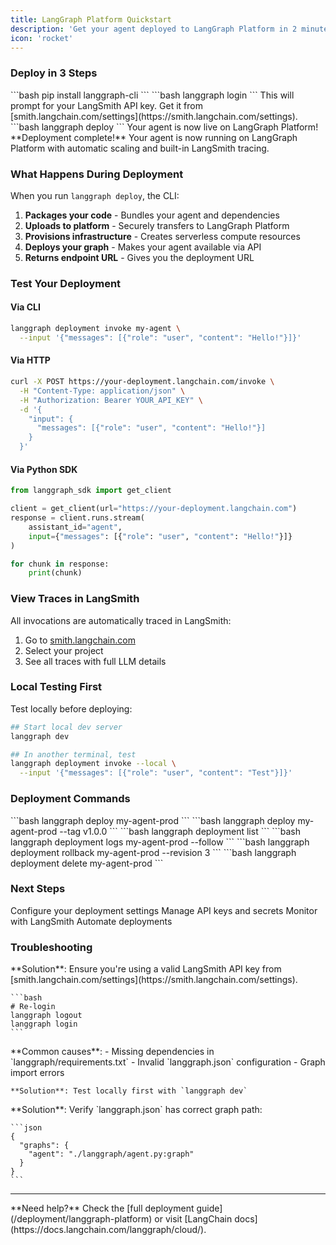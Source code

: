 ```yaml
---
title: LangGraph Platform Quickstart
description: 'Get your agent deployed to LangGraph Platform in 2 minutes'
icon: 'rocket'
---
```


### Deploy in 3 Steps

<Steps>
  <Step title="Install CLI">
    ```bash
    pip install langgraph-cli
    ```
  </Step>

  <Step title="Login to LangChain">
    ```bash
    langgraph login
```
    This will prompt for your LangSmith API key. Get it from [smith.langchain.com/settings](https://smith.langchain.com/settings).
  </Step>

  <Step title="Deploy">
    ```bash
    langgraph deploy
```
    Your agent is now live on LangGraph Platform!
  </Step>
</Steps>

<Check>
  **Deployment complete!** Your agent is now running on LangGraph Platform with automatic scaling and built-in LangSmith tracing.
</Check>

### What Happens During Deployment

When you run `langgraph deploy`, the CLI:

1. **Packages your code** - Bundles your agent and dependencies
2. **Uploads to platform** - Securely transfers to LangGraph Platform
3. **Provisions infrastructure** - Creates serverless compute resources
4. **Deploys your graph** - Makes your agent available via API
5. **Returns endpoint URL** - Gives you the deployment URL

### Test Your Deployment

#### Via CLI

```bash
langgraph deployment invoke my-agent \
  --input '{"messages": [{"role": "user", "content": "Hello!"}]}'
```
#### Via HTTP

```bash
curl -X POST https://your-deployment.langchain.com/invoke \
  -H "Content-Type: application/json" \
  -H "Authorization: Bearer YOUR_API_KEY" \
  -d '{
    "input": {
      "messages": [{"role": "user", "content": "Hello!"}]
    }
  }'
```
#### Via Python SDK

```python
from langgraph_sdk import get_client

client = get_client(url="https://your-deployment.langchain.com")
response = client.runs.stream(
    assistant_id="agent",
    input={"messages": [{"role": "user", "content": "Hello!"}]}
)

for chunk in response:
    print(chunk)
```

### View Traces in LangSmith

All invocations are automatically traced in LangSmith:

1. Go to [smith.langchain.com](https://smith.langchain.com/)
2. Select your project
3. See all traces with full LLM details

### Local Testing First

Test locally before deploying:

```bash
## Start local dev server
langgraph dev

## In another terminal, test
langgraph deployment invoke --local \
  --input '{"messages": [{"role": "user", "content": "Test"}]}'
```
### Deployment Commands

<AccordionGroup>
  <Accordion title="Deploy with custom name">
    ```bash
    langgraph deploy my-agent-prod
    ```
  </Accordion>

  <Accordion title="Deploy with tag">
    ```bash
    langgraph deploy my-agent-prod --tag v1.0.0
    ```
  </Accordion>

  <Accordion title="List deployments">
    ```bash
    langgraph deployment list
    ```
  </Accordion>

  <Accordion title="View logs">
    ```bash
    langgraph deployment logs my-agent-prod --follow
    ```
  </Accordion>

  <Accordion title="Rollback">
    ```bash
    langgraph deployment rollback my-agent-prod --revision 3
    ```

  </Accordion>

  <Accordion title="Delete deployment">
    ```bash
    langgraph deployment delete my-agent-prod
    ```
  </Accordion>
</AccordionGroup>

### Next Steps

<CardGroup cols={2}>
  <Card title="Configuration" icon="gear" href="/deployment/platform/configuration">
    Configure your deployment settings
  </Card>
  <Card title="Secrets Management" icon="key" href="/deployment/platform/secrets">
    Manage API keys and secrets
  </Card>
  <Card title="Monitoring" icon="chart-line" href="/deployment/platform/monitoring">
    Monitor with LangSmith
  </Card>
  <Card title="CI/CD" icon="infinity" href="/deployment/platform/ci-cd">
    Automate deployments
  </Card>
</CardGroup>

### Troubleshooting

<AccordionGroup>
  <Accordion title="Login fails">
    **Solution**: Ensure you're using a valid LangSmith API key from [smith.langchain.com/settings](https://smith.langchain.com/settings).

    ```bash
    # Re-login
    langgraph logout
    langgraph login
    ```
  </Accordion>

  <Accordion title="Deployment fails">
    **Common causes**:
    - Missing dependencies in `langgraph/requirements.txt`
    - Invalid `langgraph.json` configuration
    - Graph import errors

    **Solution**: Test locally first with `langgraph dev`
  </Accordion>

  <Accordion title="Graph not found error">
    **Solution**: Verify `langgraph.json` has correct graph path:

    ```json
    {
      "graphs": {
        "agent": "./langgraph/agent.py:graph"
      }
    }
    ```
  </Accordion>
</AccordionGroup>

---

<Info>
  **Need help?** Check the [full deployment guide](/deployment/langgraph-platform) or visit [LangChain docs](https://docs.langchain.com/langgraph/cloud/).
</Info>

